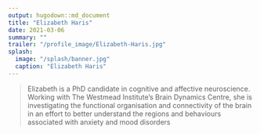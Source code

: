 ```yaml
---
output: hugodown::md_document
title: "Elizabeth Haris"
date: 2021-03-06
summary: ""
trailer: "/profile_image/Elizabeth-Haris.jpg"
splash:
  image: "/splash/banner.jpg"
  caption: "Elizabeth Haris"
---
```


> Elizabeth is a PhD candidate in cognitive and affective neuroscience.  Working with The Westmead Institute’s Brain Dynamics Centre, she is investigating the functional organisation and connectivity of the brain in an effort to better understand the regions and behaviours associated with anxiety and mood disorders


